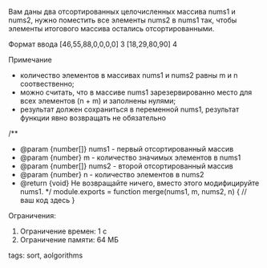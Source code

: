 Вам даны два отсортированных целочисленных массива nums1 и nums2, нужно поместить все элементы nums2 в nums1 так, чтобы элементы итогового массива остались отсортированными.

Формат ввода
[46,55,88,0,0,0,0] 3 [18,29,80,90] 4

Примечание
- количество элементов в массивах nums1 и nums2 равны m и n соотвественно;
- можно считать, что в массиве nums1 зарезервированно место для всех элементов (n + m) и заполнены нулями;
- результат должен сохраниться в переменной nums1, результат функции явно возвращать не обязательно

/**
 * @param {number[]} nums1 - первый отсортированный массив
 * @param {number} m - количество значимых элементов в nums1
 * @param {number[]} nums2 - второй отсортированный массив
 * @param {number} n - количество элементов в nums2
 * @return {void} Не возвращайте ничего, вместо этого модифицируйте nums1.
 */
module.exports = function merge(nums1, m, nums2, n) {
   // ваш код здесь
}

Ограничения:
1. Ограничение времен: 1 с
2. Ограничение памяти: 64 МБ

tags: sort, aolgorithms
